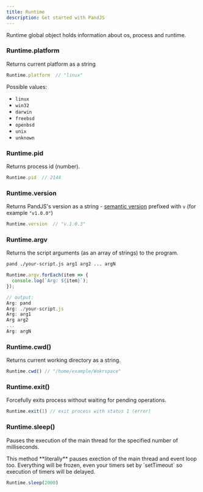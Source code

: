 ```yaml
---
title: Runtime
description: Get started with PandJS
---
```


Runtime global object holds information about os, process and runtime.

### Runtime.platform

Returns current platform as a string

```js
Runtime.platform  // "linux"
```

Possible values:
- `linux`
- `win32`
- `darwin`
- `freebsd`
- `openbsd`
- `unix`
- `unknown`

### Runtime.pid

Returns process id (number).

```js
Runtime.pid  // 2144
```

### Runtime.version

Returns PandJS's version as a string - [semantic version](https://semver.org/) prefixed with `v` (for example `"v1.0.0"`)

```js
Runtime.version  // "v.1.0.3"
```

### Runtime.argv

Returns the script arguments (as an array of strings) to the program.

```sh
pand ./your-script.js arg1 arg2 ... argN
```

```js
Runtime.argv.forEach(item => {
  console.log(`Arg: ${item}`);
});

// output:
Arg: pand
Arg: ./your-script.js
Arg: arg1
Arg arg2
...
Arg: argN
```

### Runtime.cwd()

Returns current working directory as a string.

```js
Runtime.cwd() // "/home/example/Wokrspace"
```

### Runtime.exit()

Forcefully exits process without waiting for pending operations.

```js
Runtime.exit(1) // exit process with status 1 (error)
```

### Runtime.sleep()

Pauses the execution of the main thread for the specified number of milliseconds.

<Aside type='caution'>
This method **literally** pauses exection of the main thread and event loop too.
Everything will be frozen, even your timers set by `setTimeout` so execution of timers will be delayed.
</Aside>

```js
Runtime.sleep(2000)
```
